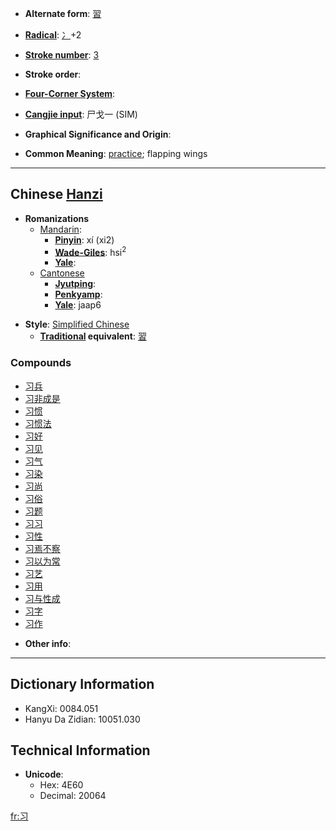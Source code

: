 * '''Alternate form''': [[習]]

* '''[[Wiktionary:Chinese radical index| Radical]]''': [[Wiktionary:Chinese radical index 冫|冫]]+2

* '''[[Wiktionary:Chinese total strokes index|Stroke number]]''': [[Wiktionary:Chinese total strokes index 3|3]]

* '''Stroke order''': 

* '''[[Wiktionary:Chinese four corner index|Four-Corner System]]''': 

* '''[[Wiktionary:Chinese Cangjie index|Cangjie input]]''': 尸戈一 (SIM)

* '''Graphical Significance and Origin''': 

* '''Common Meaning''': [[practice]]; flapping wings

----

== Chinese [[Hanzi]] ==

* '''Romanizations'''
** [[Mandarin]]:
*** '''[[Pinyin]]''': xí (xi2)
*** '''[[Wade-Giles]]''': hsi<sup>2</sup>
*** '''[[Yale]]''': 
**[[Cantonese]]
***'''[[Jyutping]]''':
***'''[[Penkyamp]]''': 
***'''[[Yale]]''': jaap6

* '''Style''': [[Simplified Chinese]] 
** '''[[Traditional Chinese|Traditional]] equivalent''': [[習]]

===Compounds===
*[[习兵]]
*[[习非成是]]
*[[习惯]]
*[[习惯法]]
*[[习好]]
*[[习见]]
*[[习气]]
*[[习染]]
*[[习尚]]
*[[习俗]]
*[[习题]]
*[[习习]]
*[[习性]]
*[[习焉不察]]
*[[习以为常]]
*[[习艺]]
*[[习用]]
*[[习与性成]]
*[[习字]]
*[[习作]]

* '''Other info''': 

----

== Dictionary Information ==

* KangXi: 0084.051
* Hanyu Da Zidian: 10051.030

== Technical Information ==

* '''Unicode''':
** Hex: 4E60
** Decimal: 20064

[[fr:习]]